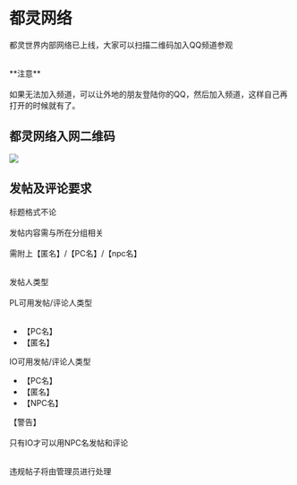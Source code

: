 # 都灵网络

都灵世界内部网络已上线，大家可以扫描二维码加入QQ频道参观<br></br>

<Callout type="info">
**注意**<br></br>
如果无法加入频道，可以让外地的朋友登陆你的QQ，然后加入频道，这样自己再打开的时候就有了。
</Callout>

## 都灵网络入网二维码

![](../../../public/image/命运无常异能世界规则书/pdzhaomutupian.jpg)

## 发帖及评论要求

标题格式不论 <br></br>
发帖内容需与所在分组相关 <br></br>
需附上【匿名】/【PC名】/【npc名】 <br></br>
 
发帖人类型 <br></br>
PL可用发帖/评论人类型 <br></br>
- 【PC名】
- 【匿名】
 
IO可用发帖/评论人类型 
- 【PC名】 
- 【匿名】 
- 【NPC名】 
 
【警告】 <br></br>
只有IO才可以用NPC名发帖和评论 <br></br>
 
违规帖子将由管理员进行处理